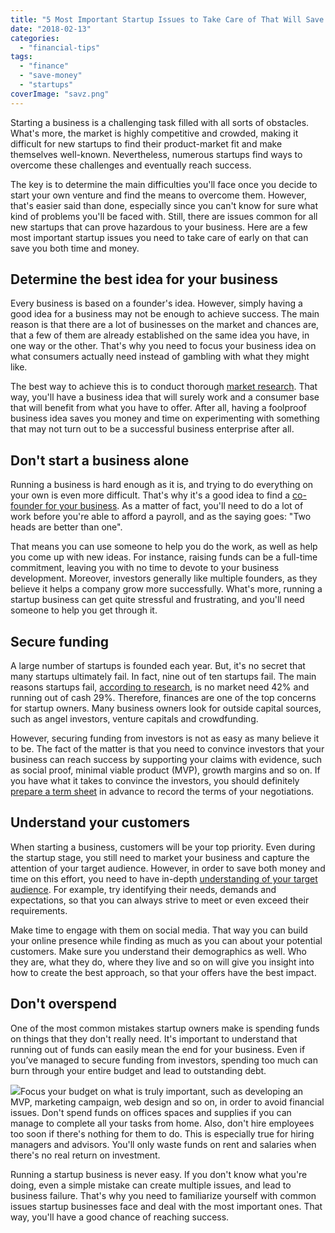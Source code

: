 ```yaml
---
title: "5 Most Important Startup Issues to Take Care of That Will Save Money and Time"
date: "2018-02-13"
categories: 
  - "financial-tips"
tags: 
  - "finance"
  - "save-money"
  - "startups"
coverImage: "savz.png"
---
```


Starting a business is a challenging task filled with all sorts of obstacles. What's more, the market is highly competitive and crowded, making it difficult for new startups to find their product-market fit and make themselves well-known. Nevertheless, numerous startups find ways to overcome these challenges and eventually reach success.

The key is to determine the main difficulties you'll face once you decide to start your own venture and find the means to overcome them. However, that's easier said than done, especially since you can't know for sure what kind of problems you'll be faced with. Still, there are issues common for all new startups that can prove hazardous to your business. Here are a few most important startup issues you need to take care of early on that can save you both time and money.

## Determine the best idea for your business

Every business is based on a founder's idea. However, simply having a good idea for a business may not be enough to achieve success. The main reason is that there are a lot of businesses on the market and chances are, that a few of them are already established on the same idea you have, in one way or the other. That's why you need to focus your business idea on what consumers actually need instead of gambling with what they might like.

The best way to achieve this is to conduct thorough [market research](https://www.thebalance.com/why-marketing-research-is-important-to-your-business-2296119). That way, you'll have a business idea that will surely work and a consumer base that will benefit from what you have to offer. After all, having a foolproof business idea saves you money and time on experimenting with something that may not turn out to be a successful business enterprise after all.

## Don't start a business alone

Running a business is hard enough as it is, and trying to do everything on your own is even more difficult. That's why it's a good idea to find a [co-founder for your business](https://www.allbusiness.com/12-benefits-starting-business-co-founder-106736-1.html). As a matter of fact, you'll need to do a lot of work before you're able to afford a payroll, and as the saying goes: "Two heads are better than one".

That means you can use someone to help you do the work, as well as help you come up with new ideas. For instance, raising funds can be a full-time commitment, leaving you with no time to devote to your business development. Moreover, investors generally like multiple founders, as they believe it helps a company grow more successfully. What's more, running a startup business can get quite stressful and frustrating, and you'll need someone to help you get through it.

## Secure funding

A large number of startups is founded each year. But, it's no secret that many startups ultimately fail. In fact, nine out of ten startups fail. The main reasons startups fail, [according to research](http://fortune.com/2014/09/25/why-startups-fail-according-to-their-founders/), is no market need 42% and running out of cash 29%. Therefore, finances are one of the top concerns for startup owners. Many business owners look for outside capital sources, such as angel investors, venture capitals and crowdfunding.

However, securing funding from investors is not as easy as many believe it to be. The fact of the matter is that you need to convince investors that your business can reach success by supporting your claims with evidence, such as social proof, minimal viable product (MVP), growth margins and so on. If you have what it takes to convince the investors, you should definitely [prepare a term sheet](https://zegal.com/share-purchase-agreement/) in advance to record the terms of your negotiations.

## Understand your customers

When starting a business, customers will be your top priority. Even during the startup stage, you still need to market your business and capture the attention of your target audience. However, in order to save both money and time on this effort, you need to have in-depth [understanding of your target audience](https://www.forbes.com/sites/markevans/2013/03/20/the-importance-of-really-knowing-your-target-audiences/#3cba2aa04dd7). For example, try identifying their needs, demands and expectations, so that you can always strive to meet or even exceed their requirements.

Make time to engage with them on social media. That way you can build your online presence while finding as much as you can about your potential customers. Make sure you understand their demographics as well. Who they are, what they do, where they live and so on will give you insight into how to create the best approach, so that your offers have the best impact.

## Don't overspend

One of the most common mistakes startup owners make is spending funds on things that they don't really need. It's important to understand that running out of funds can easily mean the end for your business. Even if you’ve managed to secure funding from investors, spending too much can burn through your entire budget and lead to outstanding debt.

![](/images/blog-images/pexels-photo-210679-1024x946.jpeg)Focus your budget on what is truly important, such as developing an MVP, marketing campaign, web design and so on, in order to avoid financial issues. Don't spend funds on offices spaces and supplies if you can manage to complete all your tasks from home. Also, don't hire employees too soon if there's nothing for them to do. This is especially true for hiring managers and advisors. You'll only waste funds on rent and salaries when there's no real return on investment.

Running a startup business is never easy. If you don't know what you're doing, even a simple mistake can create multiple issues, and lead to business failure. That's why you need to familiarize yourself with common issues startup businesses face and deal with the most important ones. That way, you'll have a good chance of reaching success.
